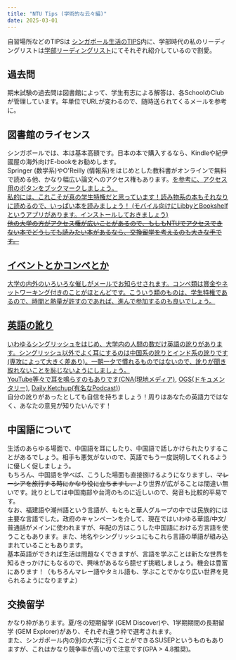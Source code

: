 ```yaml
---
title: "NTU Tips (学術的な云々編)"
date: 2025-03-01
---
```


自習場所などのTIPSは <a href="/MyPage/jp/tips/#NTU内のおすすめ勉強場所">シンガポール生活のTIPS</a>内に、学部時代の私のリーディングリストは<a href="/MyPage/jp/rlist">学部リーディングリスト</a>にてそれぞれ紹介しているので割愛。

## 過去問
期末試験の過去問は図書館によって、学生有志による解答は、各SchoolのClubが管理しています。年単位でURLが変わるので、随時送られてくるメールを参考に。

## 図書館のライセンス
シンガポールでは、本は基本高額です。日本の本で購入するなら、Kindleや紀伊國屋の海外向けE-bookをお勧めします。  
Springer (数学系)やO'Reilly (情報系)をはじめとした教科書がオンラインで無料で読める他、かなり幅広い論文へのアクセス権もあります。<a href="https://libguides.ntu.edu.sg/full-text-tools/libbookmark"/>を参考に、アクセス用のボタンをブックマークしましょう。  
私的には、これこそが真の学生特権だと思っています！読み物系の本もそれなりに読めるので、いっぱい本を読みましょう！ (モバイル向けにLibbyとBookshelfというアプリがあります。インストールしておきましょう)  
<s>他の大学の方がアクセス権が広いことがあるので、もしもNTUでアクセスできない本でどうしても読みたい本があるなら、交換留学を考えるのも大きな手です。</s>

## イベントとかコンペとか
大学の内外のいろいろな催しがメールでお知らせされます。コンペ類は賞金やネットワーキング付きのことがほとんどです。こういう類のものは、学生特権であるので、時間と熱量が許すのであれば、進んで参加するのも良いでしょう。

## 英語の訛り
いわゆるシングリッシュをはじめ、大学内の人間の数だけ英語の訛りがあります。シングリッシュ以外でよく耳にするのは中国系の訛りとインド系の訛りです(専攻によって大きく差あり)。一朝一夕で慣れるものではないので、訛りが聞き取れないことを恥じないようにしましょう。  
YouTube等々で耳を鳴らすのもありです(<a href="https://www.youtube.com/@CNAInsider">CNA(現地メディア)</a>, <a href="https://www.youtube.com/@OGS.Official">OGS(ドキュメンタリー)</a>, <a href="https://www.youtube.com/@TheDailyKetchupPodcast">Daily Ketchup(有名なPodcast)</a>)  
自分の訛りがあったとしても自信を持ちましょう！周りはあなたの英語力ではなく、あなたの意見が知りたいんです！

## 中国語について
生活のあらゆる場面で、中国語を耳にしたり、中国語で話しかけられたりすることがあるでしょう。相手も悪気がないので、英語でもう一度説明してくれるように優しく促しましょう。  
もちろん、中国語を学べば、こうした場面も直接捌けるようになりますし、<s>マレーシアを旅行する時にかなり役に立ちますし、</s>より世界が広がることは間違い無いです。訛りとしては中国南部や台湾のものに近しいので、発音も比較的平易です。  
なお、福建語や潮州語という言語が、もともと華人グループの中では民族的には主要な言語でした。政府のキャンペーンを介して、現在ではいわゆる華語/中文/普通話がメインに使われますが、年配の方はこうした中国語における方言語を使うこともあります。また、地名やシングリッシュにもこれら言語の単語が組み込まれていることもあります。  
基本英語ができれば生活は問題なくできますが、言語を学ぶことは新たな世界を知るきっかけにもなるので、興味があるなら臆せず挑戦しましょう。機会は豊富にあります！（もちろんマレー語やタミル語も、学ぶことでかなり広い世界を見られるようになりますよ）

## 交換留学
かなり枠があります。夏/冬の短期留学 (GEM Discover)や、1学期期間の長期留学 (GEM Explorer)があり、それぞれ違う枠で選考されます。  
また、シンガポール内の別の大学に行くことができるSUSEPというものもありますが、これはかなり競争率が高いので注意です(GPA > 4.8推奨)。